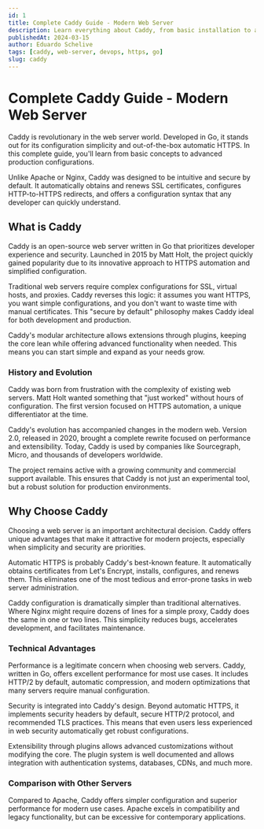 ```yaml
---
id: 1
title: Complete Caddy Guide - Modern Web Server
description: Learn everything about Caddy, from basic installation to advanced configurations with automatic HTTPS, proxies and much more.
publishedAt: 2024-03-15
author: Eduardo Schelive
tags: [caddy, web-server, devops, https, go]
slug: caddy
---
```


# Complete Caddy Guide - Modern Web Server

Caddy is revolutionary in the web server world. Developed in Go, it stands out for its configuration simplicity and out-of-the-box automatic HTTPS. In this complete guide, you'll learn from basic concepts to advanced production configurations.

Unlike Apache or Nginx, Caddy was designed to be intuitive and secure by default. It automatically obtains and renews SSL certificates, configures HTTP-to-HTTPS redirects, and offers a configuration syntax that any developer can quickly understand.

## What is Caddy

Caddy is an open-source web server written in Go that prioritizes developer experience and security. Launched in 2015 by Matt Holt, the project quickly gained popularity due to its innovative approach to HTTPS automation and simplified configuration.

Traditional web servers require complex configurations for SSL, virtual hosts, and proxies. Caddy reverses this logic: it assumes you want HTTPS, you want simple configurations, and you don't want to waste time with manual certificates. This "secure by default" philosophy makes Caddy ideal for both development and production.

Caddy's modular architecture allows extensions through plugins, keeping the core lean while offering advanced functionality when needed. This means you can start simple and expand as your needs grow.

### History and Evolution

Caddy was born from frustration with the complexity of existing web servers. Matt Holt wanted something that "just worked" without hours of configuration. The first version focused on HTTPS automation, a unique differentiator at the time.

Caddy's evolution has accompanied changes in the modern web. Version 2.0, released in 2020, brought a complete rewrite focused on performance and extensibility. Today, Caddy is used by companies like Sourcegraph, Micro, and thousands of developers worldwide.

The project remains active with a growing community and commercial support available. This ensures that Caddy is not just an experimental tool, but a robust solution for production environments.

## Why Choose Caddy

Choosing a web server is an important architectural decision. Caddy offers unique advantages that make it attractive for modern projects, especially when simplicity and security are priorities.

Automatic HTTPS is probably Caddy's best-known feature. It automatically obtains certificates from Let's Encrypt, installs, configures, and renews them. This eliminates one of the most tedious and error-prone tasks in web server administration.

Caddy configuration is dramatically simpler than traditional alternatives. Where Nginx might require dozens of lines for a simple proxy, Caddy does the same in one or two lines. This simplicity reduces bugs, accelerates development, and facilitates maintenance.

### Technical Advantages

Performance is a legitimate concern when choosing web servers. Caddy, written in Go, offers excellent performance for most use cases. It includes HTTP/2 by default, automatic compression, and modern optimizations that many servers require manual configuration.

Security is integrated into Caddy's design. Beyond automatic HTTPS, it implements security headers by default, secure HTTP/2 protocol, and recommended TLS practices. This means that even users less experienced in web security automatically get robust configurations.

Extensibility through plugins allows advanced customizations without modifying the core. The plugin system is well documented and allows integration with authentication systems, databases, CDNs, and much more.

### Comparison with Other Servers

Compared to Apache, Caddy offers simpler configuration and superior performance for modern use cases. Apache excels in compatibility and legacy functionality, but can be excessive for contemporary applications.

